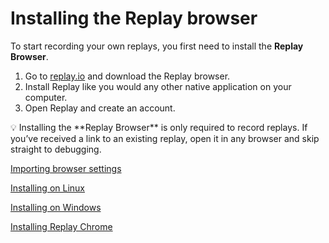 
# Installing the Replay browser

To start recording your own replays, you first need to install the **Replay Browser**.

1. Go to [replay.io](https://www.replay.io/) and download the Replay browser.
2. Install Replay like you would any other native application on your computer.
3. Open Replay and create an account. 

<Callout type="info" emoji="👉">
💡 Installing the **Replay Browser** is only required to record replays. If you’ve received a link to an existing replay, open it in any browser and skip straight to debugging.

</Callout>

[Importing browser settings](/getting-started-bug-reports-installing-the-replay-browser-importing-browser-settings)

[Installing on Linux](/getting-started-bug-reports-installing-the-replay-browser-installing-on-linux)

[Installing on Windows](/getting-started-bug-reports-installing-the-replay-browser-installing-on-windows)

[Installing Replay Chrome](/getting-started-bug-reports-installing-the-replay-browser-installing-replay-chrome)